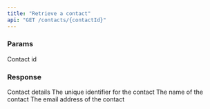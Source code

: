 ```yaml
---
title: "Retrieve a contact"
api: "GET /contacts/{contactId}"
---
```


### Params

<ParamField path="contactId" type="string" required>
  Contact id
</ParamField>

### Response

<ResponseField name="contact" type="Contact Object">
  Contact details
  <ResponseField name="id" type="string">
    The unique identifier for the contact
  </ResponseField>

  <ResponseField name="name" type="string">
    The name of the contact
  </ResponseField>

  <ResponseField name="email" type="string">
    The email address of the contact
  </ResponseField>
</ResponseField>
